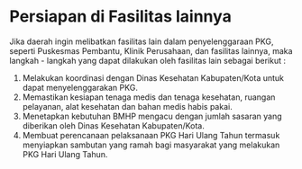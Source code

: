 # Persiapan di Fasilitas lainnya

Jika daerah ingin melibatkan fasilitas lain dalam penyelenggaraan PKG, seperti Puskesmas Pembantu, Klinik Perusahaan, dan fasilitas lainnya, maka langkah - langkah yang dapat dilakukan oleh fasilitas lain sebagai berikut :

1. Melakukan koordinasi dengan Dinas Kesehatan Kabupaten/Kota untuk dapat menyelenggarakan PKG.
2. Memastikan kesiapan tenaga medis dan tenaga kesehatan, ruangan pelayanan, alat kesehatan dan bahan medis habis pakai.
3. Menetapkan kebutuhan BMHP mengacu dengan jumlah sasaran yang diberikan oleh Dinas Kesehatan Kabupaten/Kota.
4. Membuat perencanaan pelaksanaan PKG Hari Ulang Tahun termasuk menyiapkan sambutan yang ramah bagi masyarakat yang melakukan PKG Hari Ulang Tahun.
